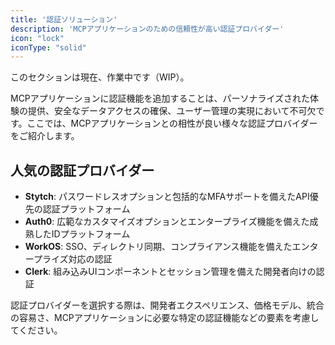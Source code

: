 ```yaml
---
title: '認証ソリューション'
description: 'MCPアプリケーションのための信頼性が高い認証プロバイダー'
icon: "lock"
iconType: "solid"
---
```


<Note>このセクションは現在、作業中です（WIP）。</Note>

MCPアプリケーションに認証機能を追加することは、パーソナライズされた体験の提供、安全なデータアクセスの確保、ユーザー管理の実現において不可欠です。ここでは、MCPアプリケーションとの相性が良い様々な認証プロバイダーをご紹介します。

## <Icon icon="star" iconType="solid" /> 人気の認証プロバイダー

- <Icon icon="fingerprint" iconType="solid" /> **Stytch**: パスワードレスオプションと包括的なMFAサポートを備えたAPI優先の認証プラットフォーム
- <Icon icon="shield-alt" iconType="solid" /> **Auth0**: 広範なカスタマイズオプションとエンタープライズ機能を備えた成熟したIDプラットフォーム
- <Icon icon="briefcase" iconType="solid" /> **WorkOS**: SSO、ディレクトリ同期、コンプライアンス機能を備えたエンタープライズ対応の認証
- <Icon icon="user-check" iconType="solid" /> **Clerk**: 組み込みUIコンポーネントとセッション管理を備えた開発者向けの認証

認証プロバイダーを選択する際は、開発者エクスペリエンス、価格モデル、統合の容易さ、MCPアプリケーションに必要な特定の認証機能などの要素を考慮してください。 